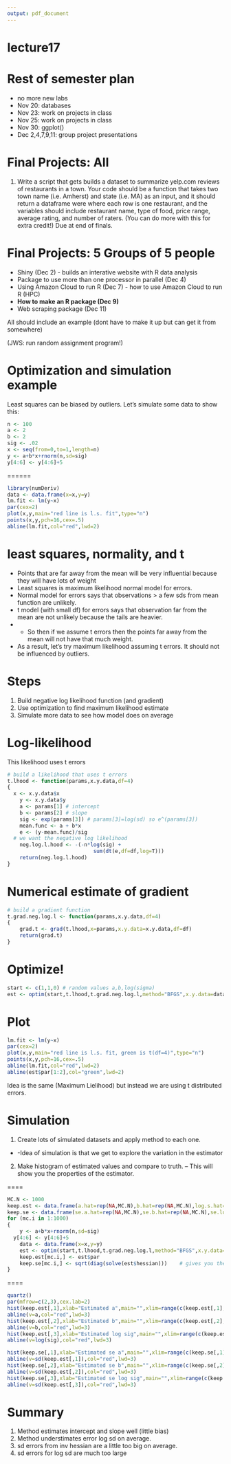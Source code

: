 ```yaml
---
output: pdf_document
---
```

lecture17
========================================================

Rest of semester plan
=======================
- no more new labs
- Nov 20: databases
- Nov 23: work on projects in class
- Nov 25: work on projects in class
- Nov 30: ggplot()
- Dec 2,4,7,9,11: group project presentations

Final Projects: All
==============

1. Write a script that gets builds a dataset to summarize yelp.com reviews of restaurants in a town. Your code should be a function that takes two town name (i.e. Amherst) and state (i.e. MA) as an input, and it should return a dataframe were where each row is one restaurant, and the variables should include restaurant name, type of food, price range, average rating, and number of raters. (You can do more with this for extra credit!) Due at end of finals. 


Final Projects: 5 Groups of 5 people
====
- Shiny (Dec 2) - builds an interative website with R data analysis
- Package to use more than one processor in parallel (Dec 4) 
- Using Amazon Cloud to run R (Dec 7) - how to use Amazon Cloud to run R (HPC)
- **How to make an R package (Dec 9)** 
- Web scraping package (Dec 11) 

All should include an example (dont have to make it up but can get it from somewhere)

(JWS: run random assignment program!)


Optimization and simulation example
========================================================

Least squares can be biased by outliers. Let's simulate some data to show this:
```r
n <- 100
a <- 2
b <- 2
sig <- .02
x <- seq(from=0,to=1,length=n)
y <- a+b*x+rnorm(n,sd=sig) 
y[4:6] <- y[4:6]+5
```

======
```r
library(numDeriv)
data <- data.frame(x=x,y=y)
lm.fit <- lm(y~x)
par(cex=2)
plot(x,y,main="red line is l.s. fit",type="n")
points(x,y,pch=16,cex=.5)
abline(lm.fit,col="red",lwd=2)
```


least squares, normality, and t
========================================================
- Points that are far away from the mean will be very influential because  they will have lots of weight
- Least squares is maximum likelihood normal model for errors.
- Normal model for errors says that observations > a few sds from mean function are unlikely.
- t model (with small df) for errors says that observation far from the mean are not unlikely because the tails are heavier. 
- - So then if we assume t errors then the points far away from the mean will not have that much weight. 
- As a result, let's try maximum likelihood assuming t errors. It should not be influenced by outliers.

Steps
========================================================

1. Build negative log likelihood function (and gradient)
2. Use optimization to find maximum likelihood estimate
3. Simulate more data to see how model does on average

Log-likelihood
===============

This likelihood uses t errors

```r
# build a likelihood that uses t errors
t.lhood <- function(params,x.y.data,df=4)
{
  x <- x.y.data$x
	y <- x.y.data$y
	a <- params[1] # intercept
	b <- params[2] # slope
	sig <- exp(params[3]) # params[3]=log(sd) so e^(params[3])
	mean.func <- a + b*x
	e <- (y-mean.func)/sig
  # we want the negative log likelihood
	neg.log.l.hood <- -(-n*log(sig) + 
	                        sum(dt(e,df=df,log=T)))
	return(neg.log.l.hood)	
}
```

Numerical estimate of gradient
===
```r

# build a gradient function
t.grad.neg.log.l <- function(params,x.y.data,df=4)
{
	grad.t <- grad(t.lhood,x=params,x.y.data=x.y.data,df=df)
	return(grad.t)
}
```

Optimize!
===
```r
start <- c(1,1,0) # random values a,b,log(sigma)
est <- optim(start,t.lhood,t.grad.neg.log.l,method="BFGS",x.y.data=data,hessian=T)
```

Plot
====
```r
lm.fit <- lm(y~x)
par(cex=2)
plot(x,y,main="red line is l.s. fit, green is t(df=4)",type="n")
points(x,y,pch=16,cex=.5)
abline(lm.fit,col="red",lwd=2)
abline(est$par[1:2],col="green",lwd=2)
```

Idea is the same (Maximum Lielihood) but instead we are using t distributed errors.

Simulation
====

1. Create lots of simulated datasets and apply method to each one.
- -Idea of simulation is that we get to explore the variation in the estimator

2. Make histogram of estimated values and compare to truth.
-- This will show you the properties of the estimator.

====
```r
MC.N <- 1000
keep.est <- data.frame(a.hat=rep(NA,MC.N),b.hat=rep(NA,MC.N),log.s.hat=rep(NA,MC.N))
keep.se <- data.frame(se.a.hat=rep(NA,MC.N),se.b.hat=rep(NA,MC.N),se.log.s.hat=rep(NA,MC.N))
for (mc.i in 1:1000)
{
	y <- a+b*x+rnorm(n,sd=sig)
  y[4:6] <- y[4:6]+5
	data <- data.frame(x=x,y=y)
	est <- optim(start,t.lhood,t.grad.neg.log.l,method="BFGS",x.y.data=data,hessian=T)
	keep.est[mc.i,] <- est$par
	keep.se[mc.i,] <- sqrt(diag(solve(est$hessian)))	# gives you the standard error
}
```

====
```r
quartz()
par(mfrow=c(2,3),cex.lab=2)
hist(keep.est[,1],xlab="Estimated a",main="",xlim=range(c(keep.est[,1],a)))
abline(v=a,col="red",lwd=3)
hist(keep.est[,2],xlab="Estimated b",main="",xlim=range(c(keep.est[,2],b)))
abline(v=b,col="red",lwd=3)
hist(keep.est[,3],xlab="Estimated log sig",main="",xlim=range(c(keep.est[,3],log(sig))))
abline(v=log(sig),col="red",lwd=3)

hist(keep.se[,1],xlab="Estimated se a",main="",xlim=range(c(keep.se[,1],sd(keep.est[,1]))))
abline(v=sd(keep.est[,1]),col="red",lwd=3)
hist(keep.se[,2],xlab="Estimated se b",main="",xlim=range(c(keep.se[,2],sd(keep.est[,2]))))
abline(v=sd(keep.est[,2]),col="red",lwd=3)
hist(keep.se[,3],xlab="Estimated se log sig",main="",xlim=range(c(keep.se[,3],sd(keep.est[,3]))))
abline(v=sd(keep.est[,3]),col="red",lwd=3)
```

Summary
=====
1. Method estimates intercept and slope well (little bias)
2. Method understimates error log sd on average.
3. sd errors from inv hessian are a little too big on average.
4. sd errors for log sd are much too large